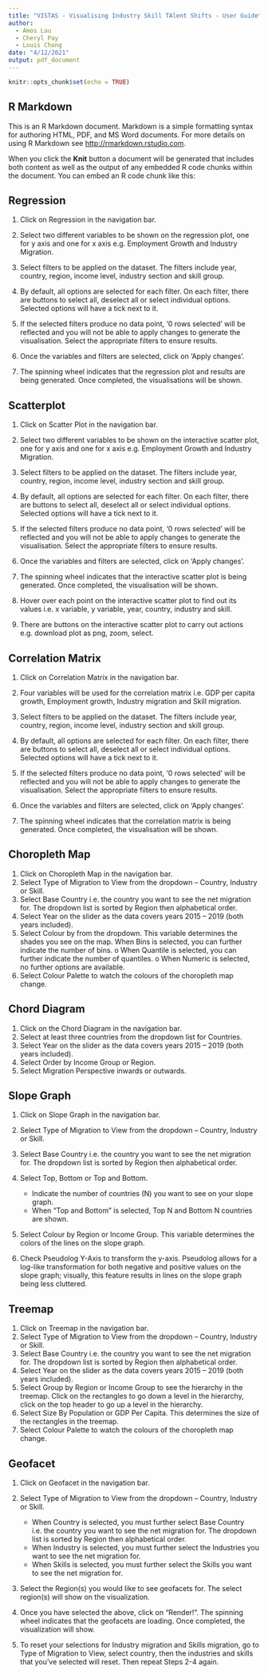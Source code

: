 ```yaml
---
title: "VISTAS - Visualising Industry Skill TAlent Shifts - User Guide"
author:
  - Amos Lau
  - Cheryl Pay
  - Louis Chong
date: "4/12/2021"
output: pdf_document
---
```


```r
knitr::opts_chunk$set(echo = TRUE)
```

## R Markdown

This is an R Markdown document. Markdown is a simple formatting syntax for authoring HTML, PDF, and MS Word documents. For more details on using R Markdown see <http://rmarkdown.rstudio.com>.

When you click the **Knit** button a document will be generated that includes both content as well as the output of any embedded R code chunks within the document. You can embed an R code chunk like this:

## Regression

1.  Click on Regression in the navigation bar.

2.  Select two different variables to be shown on the regression plot, one for y axis and one for x axis e.g. Employment Growth and Industry Migration.

3.  Select filters to be applied on the dataset. The filters include year, country, region, income level, industry section and skill group.

4.  By default, all options are selected for each filter. On each filter, there are buttons to select all, deselect all or select individual options. Selected options will have a tick next to it.

5.  If the selected filters produce no data point, '0 rows selected' will be reflected and you will not be able to apply changes to generate the visualisation. Select the appropriate filters to ensure results.

6.  Once the variables and filters are selected, click on 'Apply changes'.

7.  The spinning wheel indicates that the regression plot and results are being generated. Once completed, the visualisations will be shown.

## Scatterplot

1.  Click on Scatter Plot in the navigation bar.

2.  Select two different variables to be shown on the interactive scatter plot, one for y axis and one for x axis e.g. Employment Growth and Industry Migration.

3.  Select filters to be applied on the dataset. The filters include year, country, region, income level, industry section and skill group.

4.  By default, all options are selected for each filter. On each filter, there are buttons to select all, deselect all or select individual options. Selected options will have a tick next to it.

5.  If the selected filters produce no data point, '0 rows selected' will be reflected and you will not be able to apply changes to generate the visualisation. Select the appropriate filters to ensure results.

6.  Once the variables and filters are selected, click on 'Apply changes'.

7.  The spinning wheel indicates that the interactive scatter plot is being generated. Once completed, the visualisation will be shown.

8.  Hover over each point on the interactive scatter plot to find out its values i.e. x variable, y variable, year, country, industry and skill.

9.  There are buttons on the interactive scatter plot to carry out actions e.g. download plot as png, zoom, select.

## Correlation Matrix

1.  Click on Correlation Matrix in the navigation bar.

2.  Four variables will be used for the correlation matrix i.e. GDP per capita growth, Employment growth, Industry migration and Skill migration.

3.  Select filters to be applied on the dataset. The filters include year, country, region, income level, industry section and skill group.

4.  By default, all options are selected for each filter. On each filter, there are buttons to select all, deselect all or select individual options. Selected options will have a tick next to it.

5.  If the selected filters produce no data point, '0 rows selected' will be reflected and you will not be able to apply changes to generate the visualisation. Select the appropriate filters to ensure results.

6.  Once the variables and filters are selected, click on 'Apply changes'.

7.  The spinning wheel indicates that the correlation matrix is being generated. Once completed, the visualisation will be shown.

## Choropleth Map

1.  Click on Choropleth Map in the navigation bar.
2.  Select Type of Migration to View from the dropdown -- Country, Industry or Skill.
3.  Select Base Country i.e. the country you want to see the net migration for. The dropdown list is sorted by Region then alphabetical order.
4.  Select Year on the slider as the data covers years 2015 -- 2019 (both years included).
5.  Select Colour by from the dropdown. This variable determines the shades you see on the map. When Bins is selected, you can further indicate the number of bins. o When Quantile is selected, you can further indicate the number of quantiles. o When Numeric is selected, no further options are available.
6.  Select Colour Palette to watch the colours of the choropleth map change.

## Chord Diagram

1.  Click on the Chord Diagram in the navigation bar.
2.  Select at least three countries from the dropdown list for Countries.
3.  Select Year on the slider as the data covers years 2015 -- 2019 (both years included).
4.  Select Order by Income Group or Region.
5.  Select Migration Perspective inwards or outwards.

## Slope Graph

1.  Click on Slope Graph in the navigation bar.

2.  Select Type of Migration to View from the dropdown -- Country, Industry or Skill.

3.  Select Base Country i.e. the country you want to see the net migration for. The dropdown list is sorted by Region then alphabetical order.

4.  Select Top, Bottom or Top and Bottom.

    -   Indicate the number of countries (N) you want to see on your slope graph.
    -   When "Top and Bottom" is selected, Top N and Bottom N countries are shown.

5.  Select Colour by Region or Income Group. This variable determines the colors of the lines on the slope graph.

6.  Check Pseudolog Y-Axis to transform the y-axis. Pseudolog allows for a log-like transformation for both negative and positive values on the slope graph; visually, this feature results in lines on the slope graph being less cluttered.

## Treemap

1.  Click on Treemap in the navigation bar.
2.  Select Type of Migration to View from the dropdown -- Country, Industry or Skill.
3.  Select Base Country i.e. the country you want to see the net migration for. The dropdown list is sorted by Region then alphabetical order.
4.  Select Year on the slider as the data covers years 2015 -- 2019 (both years included).
5.  Select Group by Region or Income Group to see the hierarchy in the treemap. Click on the rectangles to go down a level in the hierarchy, click on the top header to go up a level in the hierarchy.
6.  Select Size By Population or GDP Per Capita. This determines the size of the rectangles in the treemap.
7.  Select Colour Palette to watch the colours of the choropleth map change.

## Geofacet

1.  Click on Geofacet in the navigation bar.

2.  Select Type of Migration to View from the dropdown -- Country, Industry or Skill.

    -   When Country is selected, you must further select Base Country i.e. the country you want to see the net migration for. The dropdown list is sorted by Region then alphabetical order.
    -   When Industry is selected, you must further select the Industries you want to see the net migration for.
    -   When Skills is selected, you must further select the Skills you want to see the net migration for.

3.  Select the Region(s) you would like to see geofacets for. The select region(s) will show on the visualization.

4.  Once you have selected the above, click on "Render!". The spinning wheel indicates that the geofacets are loading. Once completed, the visualization will show.

5.  To reset your selections for Industry migration and Skills migration, go to Type of Migration to View, select country, then the industries and skills that you've selected will reset. Then repeat Steps 2-4 again.
